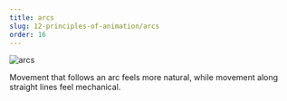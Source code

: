 ```yaml
---
title: arcs
slug: 12-principles-of-animation/arcs
order: 16
---
```


<SlideTemplate title="arcs">

![arcs](/gif/arcs.gif)

Movement that follows an arc feels more natural, while movement along straight
lines feel mechanical.

</SlideTemplate>

